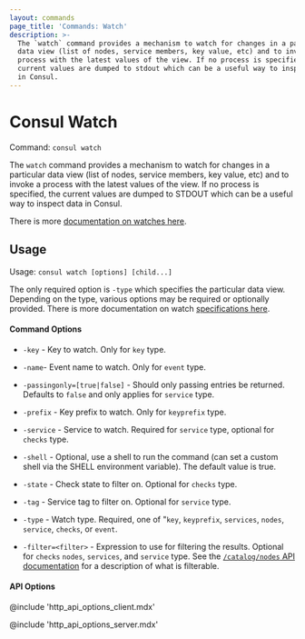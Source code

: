 ```yaml
---
layout: commands
page_title: 'Commands: Watch'
description: >-
  The `watch` command provides a mechanism to watch for changes in a particular
  data view (list of nodes, service members, key value, etc) and to invoke a
  process with the latest values of the view. If no process is specified, the
  current values are dumped to stdout which can be a useful way to inspect data
  in Consul.
---
```


# Consul Watch

Command: `consul watch`

The `watch` command provides a mechanism to watch for changes in a particular
data view (list of nodes, service members, key value, etc) and to invoke
a process with the latest values of the view. If no process is specified,
the current values are dumped to STDOUT which can be a useful way to inspect
data in Consul.

There is more [documentation on watches here](/consul/docs/dynamic-app-config/watches).

## Usage

Usage: `consul watch [options] [child...]`

The only required option is `-type` which specifies the particular
data view. Depending on the type, various options may be required
or optionally provided. There is more documentation on watch
[specifications here](/consul/docs/dynamic-app-config/watches).

#### Command Options

- `-key` - Key to watch. Only for `key` type.

- `-name`- Event name to watch. Only for `event` type.

- `-passingonly=[true|false]` - Should only passing entries be returned. Defaults to
  `false` and only applies for `service` type.

- `-prefix` - Key prefix to watch. Only for `keyprefix` type.

- `-service` - Service to watch. Required for `service` type, optional for `checks` type.

- `-shell` - Optional, use a shell to run the command (can set a custom shell via the
  SHELL environment variable). The default value is true.

- `-state` - Check state to filter on. Optional for `checks` type.

- `-tag` - Service tag to filter on. Optional for `service` type.

- `-type` - Watch type. Required, one of "`key`, `keyprefix`, `services`,
  `nodes`, `service`, `checks`, or `event`.

- `-filter=<filter>` - Expression to use for filtering the results. Optional for
  `checks` `nodes`, `services`, and `service` type.
  See the [`/catalog/nodes` API documentation](/consul/api-docs/catalog#filtering) for a
  description of what is filterable.

#### API Options

@include 'http_api_options_client.mdx'

@include 'http_api_options_server.mdx'
